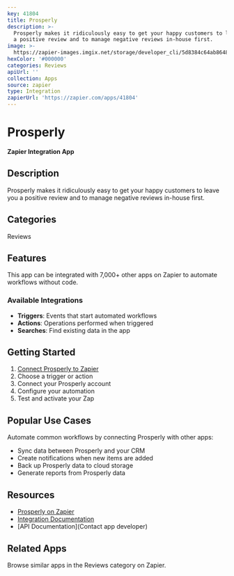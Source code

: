 ```yaml
---
key: 41804
title: Prosperly
description: >-
  Prosperly makes it ridiculously easy to get your happy customers to leave you
  a positive review and to manage negative reviews in-house first.
image: >-
  https://zapier-images.imgix.net/storage/developer_cli/5d8384c64ab8648e6d23f5b38dc618af.png?auto=format%2Ccompress&ixlib=python-3.0.0&q=50
hexColor: '#000000'
categories: Reviews
apiUrl: ''
collection: Apps
source: zapier
type: Integration
zapierUrl: 'https://zapier.com/apps/41804'
---
```

# Prosperly

**Zapier Integration App**

## Description

Prosperly makes it ridiculously easy to get your happy customers to leave you a positive review and to manage negative reviews in-house first.

## Categories

Reviews

## Features

This app can be integrated with 7,000+ other apps on Zapier to automate workflows without code.

### Available Integrations

- **Triggers**: Events that start automated workflows
- **Actions**: Operations performed when triggered
- **Searches**: Find existing data in the app

## Getting Started

1. [Connect Prosperly to Zapier](https://zapier.com/apps/41804)
2. Choose a trigger or action
3. Connect your Prosperly account
4. Configure your automation
5. Test and activate your Zap

## Popular Use Cases

Automate common workflows by connecting Prosperly with other apps:

- Sync data between Prosperly and your CRM
- Create notifications when new items are added
- Back up Prosperly data to cloud storage
- Generate reports from Prosperly data

## Resources

- [Prosperly on Zapier](https://zapier.com/apps/41804)
- [Integration Documentation](https://zapier.com/apps/41804/integrations)
- [API Documentation](Contact app developer)

## Related Apps

Browse similar apps in the Reviews category on Zapier.
